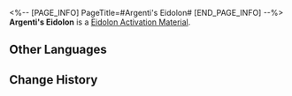 <%-- [PAGE_INFO]
PageTitle=#Argenti's Eidolon#
[END_PAGE_INFO] --%>
{{Item Infobox
|id          = 11302
|image       = Item Argenti's Eidolon.png
|type        = Eidolon Activation Material
|invCategory = 
|rarity      = 5
|effect      = Material for raising Argenti's Eidolon Level.
|description = 
}}
'''Argenti's Eidolon''' is a [[Eidolon Activation Material]].

==Other Languages==
{{Other Languages
|en   = Argenti's Eidolon
|zhs  = 【银枝】的星魂
|zht  = 【銀枝】的星魂
|ja   = 「アルジェンティ」の星魂
|ko   = [아젠티]의 성혼
|es   = Eidolon de Argenti
|fr   = Eidolon d'Argenti
|ru   = Эйдолон Аргенти
|th   = Eidolon ของ Argenti
|vi   = Tinh Hồn Argenti
|de   = Argentis Eidolon
|id   = Argenti's Eidolon
|pt   = Eidolon de Argenti
}}

==Change History==
{{Change History|1.5}}